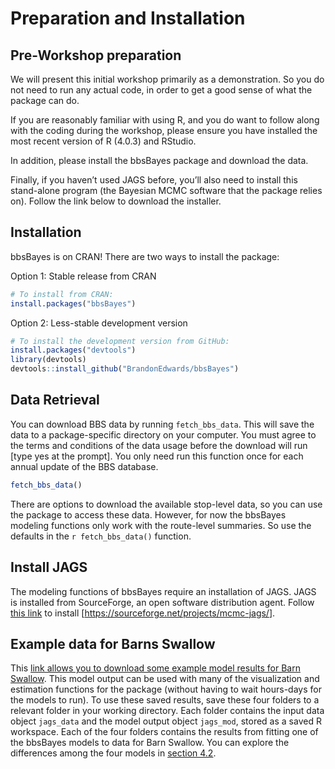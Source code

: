 # Preparation and Installation {#Intro}

## Pre-Workshop preparation

We will present this initial workshop primarily as a demonstration. So you do not need to run any actual code, in order to get a good sense of what the package can do.

If you are reasonably familiar with using R, and you do want to follow along with the coding during the workshop, please ensure you have installed the most recent version of R (4.0.3) and RStudio.

In addition, please install the bbsBayes package and download the data.

Finally, if you haven't used JAGS before, you'll also need to install this stand-alone program (the Bayesian MCMC software that the package relies on). Follow the link below to download the installer.

## Installation

bbsBayes is on CRAN! There are two ways to install the package:

Option 1: Stable release from CRAN

```r
# To install from CRAN:
install.packages("bbsBayes")
```

Option 2: Less-stable development version

```r
# To install the development version from GitHub:
install.packages("devtools")
library(devtools)
devtools::install_github("BrandonEdwards/bbsBayes")
```

## Data Retrieval

You can download BBS data by running `fetch_bbs_data`. This will save the data to a package-specific directory on your computer. You must agree to the terms and conditions of the data usage before the download will run [type yes at the prompt]. You only need run this function once for each annual update of the BBS database.

```r
fetch_bbs_data()
```

There are options to download the available stop-level data, so you can use the package to access these data. However, for now the bbsBayes modeling functions only work with the route-level summaries. So use the defaults in the `r fetch_bbs_data()` function.

## Install JAGS

The modeling functions of bbsBayes require an installation of JAGS. JAGS is installed from SourceForge, an open software distribution agent. Follow [this link](https://sourceforge.net/projects/mcmc-jags/) to install [<https://sourceforge.net/projects/mcmc-jags/>].

## Example data for Barns Swallow

This [link allows you to download some example model results for Barn Swallow](https://drive.google.com/drive/folders/1ar7nUNI3GXm1A_Kcoc2cAUQQ7ZV37wC6?usp=sharing). This model output can be used with many of the visualization and estimation functions for the package (without having to wait hours-days for the models to run). To use these saved results, save these four folders to a relevant folder in your working directory. Each folder contains the input data object `jags_data` and the model output object `jags_mod`, stored as a saved R workspace. Each of the four folders contains the results from fitting one of the bbsBayes models to data for Barn Swallow. You can explore the differences among the four models in [section 4.2](#Model_list).  

